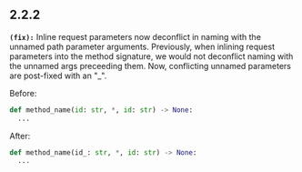 ## 2.2.2
**`(fix):`** Inline request parameters now deconflict in naming with the unnamed path parameter arguments. Previously, when inlining request parameters into the method signature, we would not deconflict naming with the unnamed args preceeding them. Now, conflicting unnamed parameters are post-fixed with an "\_".

Before:

```python
def method_name(id: str, *, id: str) -> None:
  ...
```

After:

```python
def method_name(id_: str, *, id: str) -> None:
  ...
```


